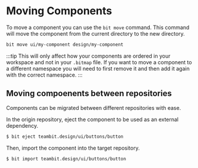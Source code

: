 # Moving Components

To move a component you can use the `bit move` command. This command will move the component from the current directory to the new directory.

```bash
bit move ui/my-component design/my-component
```

:::tip
This will only affect how your components are ordered in your workspace and not in your `.bitmap` file. If you want to move a component to a different namespace you will need to first remove it and then add it again with the correct namespace.
:::


## Moving compoenents between repositories

Components can be migrated between different repositories with ease.

In the origin repository, eject the component to be used as an external dependency.
```bash
$ bit eject teambit.design/ui/buttons/button
```

Then, import the component into the target repository.
```bash
$ bit import teambit.design/ui/buttons/button
```
